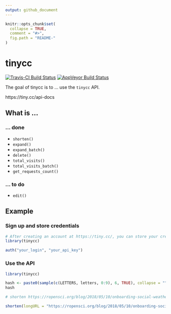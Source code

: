 ```yaml
---
output: github_document
---
```


<!-- README.md is generated from README.Rmd. Please edit that file -->

```r
knitr::opts_chunk$set(
  collapse = TRUE,
  comment = "#>",
  fig.path = "README-"
)
```

# tinycc

[![Travis-CI Build Status](https://travis-ci.org/ottlngr/tinycc.svg?branch=master)](https://travis-ci.org/ottlngr/tinycc) [![AppVeyor Build Status](https://ci.appveyor.com/api/projects/status/github/ottlngr/tinycc?branch=master&svg=true)](https://ci.appveyor.com/project/ottlngr/tinycc)

The goal of tinycc is to ... use the `tinycc` API.

https://tiny.cc/api-docs

## What is ...

### ... done

* `shorten()`
* `expand()`
* `expand_batch()`
* `delete()`
* `total_visits()`
* `total_visits_batch()` 
* `get_requests_count()`

### ... to do

* `edit()`

## Example

### Sign up and store credentials

```r

# After creating an account at https://tiny.cc/, you can store your credentials using auth()
library(tinycc)

auth("your_login", "your_api_key")
```

### Use the API

```r
library(tinycc)

hash <- paste0(sample(c(LETTERS, letters, 0:9), 6, TRUE), collapse = "")
hash

# shorten https://ropensci.org/blog/2018/05/10/onboarding-social-weather/

shorten(longURL = "https://ropensci.org/blog/2018/05/10/onboarding-social-weather/", shortURL = hash)
```

